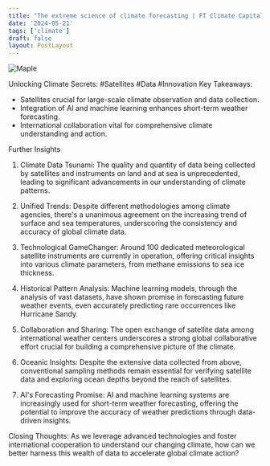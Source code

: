 ```yaml
---
title: "The extreme science of climate forecasting | FT Climate Capital"
date: '2024-05-21'
tags: ['climate']
draft: false
layout: PostLayout
---
```


<div className="flex justify-center">
<div className="my-1 w-full px-2 xl:my-1 xl:w-1/2 xl:px-2">
    <img src="https://img.youtube.com/vi/fag4ITTsnlk/0.jpg" alt="Maple" className="mx-auto h-58 w-auto" />
</div>
</div>

Unlocking Climate Secrets: #Satellites #Data #Innovation
Key Takeaways:
- Satellites crucial for large-scale climate observation and data collection.
- Integration of AI and machine learning enhances short-term weather forecasting.
- International collaboration vital for comprehensive climate understanding and action.

Further Insights
1. Climate Data Tsunami:
The quality and quantity of data being collected by satellites and instruments on land and at sea is unprecedented, leading to significant advancements in our understanding of climate patterns.

2. Unified Trends:
Despite different methodologies among climate agencies, there's a unanimous agreement on the increasing trend of surface and sea temperatures, underscoring the consistency and accuracy of global climate data.

3. Technological GameChanger:
Around 100 dedicated meteorological satellite instruments are currently in operation, offering critical insights into various climate parameters, from methane emissions to sea ice thickness.

4. Historical Pattern Analysis:
Machine learning models, through the analysis of vast datasets, have shown promise in forecasting future weather events, even accurately predicting rare occurrences like Hurricane Sandy.

5. Collaboration and Sharing:
The open exchange of satellite data among international weather centers underscores a strong global collaborative effort crucial for building a comprehensive picture of the climate.

6. Oceanic Insights:
Despite the extensive data collected from above, conventional sampling methods remain essential for verifying satellite data and exploring ocean depths beyond the reach of satellites.

7. AI's Forecasting Promise:
AI and machine learning systems are increasingly used for short-term weather forecasting, offering the potential to improve the accuracy of weather predictions through data-driven insights.

Closing Thoughts:
As we leverage advanced technologies and foster international cooperation to understand our changing climate, how can we better harness this wealth of data to accelerate global climate action?
